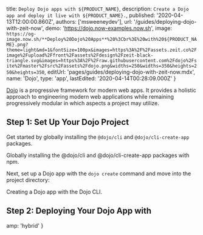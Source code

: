 
  title: `Deploy Dojo apps with ${PRODUCT_NAME}`,
  description: `Create a Dojo app and deploy it live with ${PRODUCT_NAME}.`,
  published: '2020-04-13T12:00:00.860Z',
  authors: ['msweeneydev'],
  url: '/guides/deploying-dojo-with-zeit-now',
  demo: 'https://dojo.now-examples.now.sh',
  image: `https://og-image.now.sh/**Deploy%20Dojo%20Apps**%20%3Cbr%3E%20with%20${PRODUCT_NAME}.png?theme=light&md=1&fontSize=100px&images=https%3A%2F%2Fassets.zeit.co%2Fimage%2Fupload%2Ffront%2Fassets%2Fdesign%2Fzeit-black-triangle.svg&images=https%3A%2F%2Fraw.githubusercontent.com%2Fdojo%2Fsite%2Fmaster%2Fsrc%2Fassets%2Fdojo.png&widths=250&widths=350&heights=250&heights=350`,
  editUrl: 'pages/guides/deploying-dojo-with-zeit-now.mdx',
  name: 'Dojo',
  type: 'app',
  lastEdited: '2020-04-14T00:28:09.000Z'
}

[Dojo](https://dojo.io/home) is a progressive framework for modern web apps. It provides a holistic approach to engineering modern web applications while remaining progressively modular in which aspects a project may utilize.

## Step 1: Set Up Your Dojo Project

Get started by globally installing the `@dojo/cli` and `@dojo/cli-create-app` packages.

<Snippet dark text="npm i -g @dojo/cli @dojo/cli-create-app" />
<Caption>Globally installing the <InlineCode>@dojo/cli</InlineCode> and <InlineCode>@dojo/cli-create-app</InlineCode> packages with <Link href="https://www.npmjs.com">npm</Link>.</Caption>

Next, set up a Dojo app with the `dojo create` command and move into the project directory:

<Snippet dark text="dojo create app --name my-dojo-app && cd my-dojo-app" />
<Caption>Creating a Dojo app with the Dojo CLI.</Caption>

## Step 2: Deploying Your Dojo App with <NameWrapper name={PRODUCT_NAME} />

<DeploySection meta={meta} />


  amp: 'hybrid'
}
